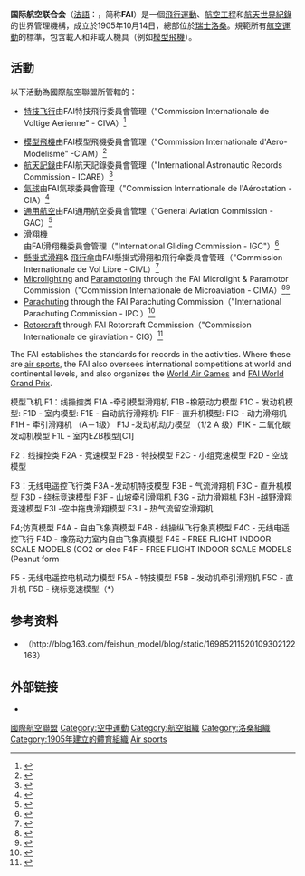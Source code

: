 {{primarysources|time=2019-04-04T14:47:53+00:00}}
{{trivia|time=2019-04-04T14:47:53+00:00}}
{{noteTA
|T=zh:国际航空联合会; zh-hans:国际航空联合会; zh-tw:國際航空聯盟;
|1=zh:国际足球联合会; zh-hans:国际航空联合会; zh-tw:國際航空聯盟;
}}

{{Infobox Organization
|name = 國際航空聯盟<br>Fédération aéronautique internationale 
|image = <!-- 檔案不存在 File:FAI Logo.jpg -->
|size = 150px
|caption= 
|location= {{CHE}}[[洛桑|洛桑]]
|formation           = {{start date and age|1905|10|14}}
|abbreviation        = FAI
|leader_title = 主席
|leader_name  = David Monks<ref>{{cite web |url=http://www.fai.org/presidents |title=Presidents |publisher=FAI |access-date=5 December 2020 |archive-date=2018-09-05 |archive-url=https://web.archive.org/web/20180905202835/https://www.fai.org/presidents |dead-url=no }}</ref>
|leader_title2= Secretary General
|leader_name2 = Markus Haggeney<ref>{{cite web |url=https://www.fai.org/office |title=FAI Office |publisher=FAI |access-date=22 April 2020 |archive-date=2020-08-16 |archive-url=https://web.archive.org/web/20200816180310/https://fai.org/office |dead-url=no }}</ref>
|website       = [http://www.fai.org www.fai.org]
|type         = [[航空|航空]]管理組織
}}
'''国际航空联合会'''（[[法語|法語]]：{{lang|fr|Fédération Aéronautique Internationale}}，简称'''FAI'''）是一個[[飛行運動|飛行運動]]、[[航空工程|航空工程]]和[[航天|航天]][[世界紀錄|世界紀錄]]的世界管理機構，成立於1905年10月14日，總部位於[[瑞士|瑞士]][[洛桑|洛桑]]。規範所有[[航空運動|航空運動]]的標準，包含載人和非載人機具（例如[[模型飛機|模型飛機]]）。

==活動==
以下活動為國際航空聯盟所管轄的：
*[[特技飞行|特技飞行]]由FAI特技飛行委員會管理（"Commission Internationale de Voltige Aerienne" - CIVA）<ref name="CIVA website">{{Cite web |url=http://www.fai.org/aerobatics |title=Official CIVA website |accessdate=2012-06-04 |archive-date=2016-03-03 |archive-url=https://web.archive.org/web/20160303201457/http://www.fai.org/aerobatics/ |dead-url=no }}</ref>
{{Anchor|CIAM}}
* [[模型飛機|模型飛機]]由FAI模型飛機委員會管理（"Commission Internationale d'Aero-Modelisme" -CIAM）<ref name="CIAM website">{{Cite web |url=http://www.fai.org/aeromodelling |title=Official CIAM website |accessdate=2012-06-04 |archive-date=2008-10-14 |archive-url=https://web.archive.org/web/20081014063628/http://www.fai.org/aeromodelling/ |dead-url=no }}</ref>
* [[航天記錄|航天記錄]]由FAI航天記錄委員會管理（"International Astronautic Records Commission - ICARE）<ref name="ICARE website">{{Cite web |url=http://www.fai.org/astronautics/ |title=Official ICARE website |accessdate=2012-06-04 |archive-date=2011-10-07 |archive-url=https://web.archive.org/web/20111007231235/http://www.fai.org/astronautics/ |dead-url=no }}</ref>
* [[氣球（航空器）|氣球]]由FAI氣球委員會管理（"Commission Internationale de l'Aérostation - CIA）<ref name="CIA website">{{Cite web |url=http://www.fai.org/ballooning/ |title=Official CIA website |accessdate=2012-06-04 |archive-date=2017-07-05 |archive-url=https://web.archive.org/web/20170705084641/http://www.fai.org/ballooning/ |dead-url=no }}</ref>
* [[通用航空|通用航空]]由FAI通用航空委員會管理（"General Aviation Commission - GAC）<ref name="GAC website">{{Cite web |url=http://www.fai.org/general_aviation/ |title=Official GAC website |accessdate=2012-06-04 |archive-date=2011-09-03 |archive-url=https://web.archive.org/web/20110903213345/http://www.fai.org/general_aviation/ |dead-url=no }}</ref>
* [[滑翔機|滑翔機]]由FAI滑翔機委員會管理（"International Gliding Commission - IGC"）<ref name="IGC website">{{Cite web |url=http://www.fai.org/gliding/ |title=Official IGC website |accessdate=2012-06-04 |archive-date=2002-10-17 |archive-url=https://web.archive.org/web/20021017022248/http://www.fai.org/Gliding/ |dead-url=no }}</ref>
* [[懸掛式滑翔|懸掛式滑翔]]& [[飛行傘|飛行傘]]由FAI懸掛式滑翔和飛行傘委員會管理（"Commission Internationale de Vol Libre - CIVL）<ref name="CIVL website">{{Cite web |url=http://www.fai.org/hang_gliding/ |title=Official CIVL website |accessdate=2012-06-04 |archive-date=2006-11-20 |archive-url=https://web.archive.org/web/20061120115228/http://www.fai.org/hang_gliding/ |dead-url=no }}</ref>
* [[Microlight|Microlight]]ing and [[Paramotor|Paramotor]]ing through the FAI Microlight & Paramotor Commission（"Commission Internationale de Microaviation - CIMA）<ref name="CIMA website">{{Cite web |url=http://www.fai.org/microlight/ |title=Official CIMA website |accessdate=2012-06-04 |archive-date=2011-08-09 |archive-url=https://web.archive.org/web/20110809112128/http://www.fai.org/microlight/ |dead-url=no }}</ref><ref name="CIMA wiki">{{Cite web |url=http://wiki.fai.org/display/cima/CIMA+Wiki+Home/ |title=CIMA wiki |accessdate=2012-06-04 |archive-date=2012-04-08 |archive-url=https://web.archive.org/web/20120408094238/http://wiki.fai.org/display/cima/CIMA+Wiki+Home |dead-url=no }}</ref>
* [[Parachuting|Parachuting]] through the FAI Parachuting Commission（"International Parachuting Commission - IPC ）<ref name="IPC website">{{Cite web |url=http://www.fai.org/parachuting/ |title=Official IPC website |accessdate=2012-06-04 |archive-date=2017-07-05 |archive-url=https://web.archive.org/web/20170705181909/http://www.fai.org/parachuting |dead-url=no }}</ref>
* [[Rotorcraft|Rotorcraft]] through FAI Rotorcraft Commission（"Commission Internationale de giraviation - CIG）<ref name="CIG website">{{Cite web |url=http://www.fai.org/rotorcraft/ |title=Official CIG website |accessdate=2012-06-04 |archive-date=2008-10-13 |archive-url=https://web.archive.org/web/20081013083753/http://www.fai.org/rotorcraft |dead-url=no }}</ref>

The FAI establishes the standards for records in the activities.  Where these are [[air_sports|air sports]], the FAI also oversees international competitions at world and continental levels, and also organizes the [[World_Air_Games|World Air Games]] and [[FAI_World_Grand_Prix|FAI World Grand Prix]].
  
模型飞机
F1：线操控类
F1A -牵引模型滑翔机 
F1B -橡筋动力模型 
F1C - 发动机模型: 
F1D - 室内模型: 
F1E - 自动航行滑翔机: 
F1F - 直升机模型: 
FIG - 动力滑翔机
F1H -  牵引滑翔机 
（A－1级） F1J -发动机动力模型 
（1/2 A 级）F1K - 二氧化碳发动机模型 
F1L - 室内EZB模型[C1]  

F2：线操控类
F2A - 竞速模型 
F2B - 特技模型 
F2C - 小组竞速模型 
F2D - 空战模型

F3：无线电遥控飞行类
F3A -发动机特技模型 
F3B - 气流滑翔机 
F3C - 直升机模型 
F3D - 绕标竞速模型 
F3F - 山坡牵引滑翔机 
F3G - 动力滑翔机 
F3H -越野滑翔竞速模型 
F3I -空中拖曳滑翔模型 
F3J - 热气流留空滑翔机  

F4;仿真模型
F4A -  自由飞象真模型 
F4B -  线操纵飞行象真模型 
F4C - 无线电遥控飞行 
F4D -  橡筋动力室内自由飞象真模型 
F4E - FREE FLIGHT INDOOR SCALE MODELS (CO2 or elec 
F4F - FREE FLIGHT INDOOR SCALE MODELS (Peanut form 

F5 - 无线电遥控电机动力模型 
F5A - 特技模型 
F5B - 发动机牵引滑翔机 
F5C - 直升机 
F5D - 绕标竞速模型（*）

==参考资料==
{{Reflist}}
*（http://blog.163.com/feishun_model/blog/static/16985211520109302122163）{{dead link|date=2017年12月 |bot=InternetArchiveBot |fix-attempted=yes }}
== 外部链接 ==
{{Commons category}}
* {{Official website}}
{{Authority control}}

{{DEFAULTSORT:Federation Aeronautique Internationale}}
[[Category:國際航空聯盟|]]
[[Category:空中運動|Category:空中運動]]
[[Category:航空組織|Category:航空組織]]
[[Category:洛桑組織|Category:洛桑組織]]
[[Category:1905年建立的體育組織|Category:1905年建立的體育組織]]
[[Category:國際奧委會承認的國際體育總會|Air sports]]